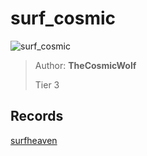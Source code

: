 
# surf_cosmic

![surf_cosmic](https://raw.githubusercontent.com/Sayt123/SurfMapPics/Maps-and-bonuses/csgo/surf_cosmic.jpg)

> Author: **TheCosmicWolf**
>
> Tier 3

## Records

[surfheaven](https://surfheaven.eu/map/surf_cosmic)
